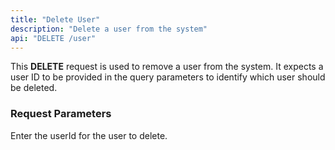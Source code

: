 ```yaml
---
title: "Delete User"
description: "Delete a user from the system"
api: "DELETE /user"
---
```


This **DELETE** request is used to remove a user from the system. It expects a user ID to be provided in the query parameters to identify which user should be deleted.

### Request Parameters

<ParamField query="userId" type="number" required>
  Enter the userId for the user to delete. 
</ParamField>